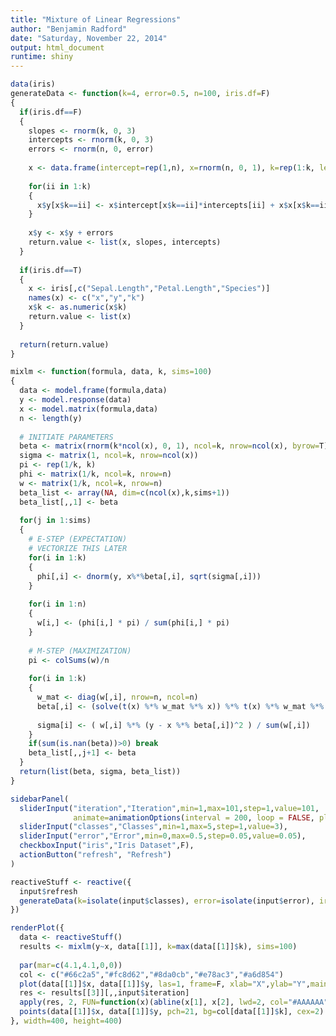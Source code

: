 ```yaml
---
title: "Mixture of Linear Regressions"
author: "Benjamin Radford"
date: "Saturday, November 22, 2014"
output: html_document
runtime: shiny
---
```


```r
data(iris)
generateData <- function(k=4, error=0.5, n=100, iris.df=F)
{
  if(iris.df==F)
  {    
    slopes <- rnorm(k, 0, 3)
    intercepts <- rnorm(k, 0, 3)
    errors <- rnorm(n, 0, error)
    
    x <- data.frame(intercept=rep(1,n), x=rnorm(n, 0, 1), k=rep(1:k, length.out=n), y=NA)
  
    for(ii in 1:k)
    {
      x$y[x$k==ii] <- x$intercept[x$k==ii]*intercepts[ii] + x$x[x$k==ii]*slopes[ii]
    }
    
    x$y <- x$y + errors
    return.value <- list(x, slopes, intercepts)
  }
  
  if(iris.df==T)
  {
    x <- iris[,c("Sepal.Length","Petal.Length","Species")]
    names(x) <- c("x","y","k")
    x$k <- as.numeric(x$k)
    return.value <- list(x)
  }
  
  return(return.value)
}

mixlm <- function(formula, data, k, sims=100)
{
  data <- model.frame(formula,data)
  y <- model.response(data)
  x <- model.matrix(formula,data)
  n <- length(y)
  
  # INITIATE PARAMETERS
  beta <- matrix(rnorm(k*ncol(x), 0, 1), ncol=k, nrow=ncol(x), byrow=T)
  sigma <- matrix(1, ncol=k, nrow=ncol(x))
  pi <- rep(1/k, k)
  phi <- matrix(1/k, ncol=k, nrow=n)
  w <- matrix(1/k, ncol=k, nrow=n)
  beta_list <- array(NA, dim=c(ncol(x),k,sims+1))
  beta_list[,,1] <- beta
  
  for(j in 1:sims)
  {
    # E-STEP (EXPECTATION)
    # VECTORIZE THIS LATER
    for(i in 1:k)
    {
      phi[,i] <- dnorm(y, x%*%beta[,i], sqrt(sigma[,i]))
    }
    
    for(i in 1:n)
    {
      w[i,] <- (phi[i,] * pi) / sum(phi[i,] * pi)
    }
  
    # M-STEP (MAXIMIZATION)
    pi <- colSums(w)/n
  
    for(i in 1:k)
    {
      w_mat <- diag(w[,i], nrow=n, ncol=n)
      beta[,i] <- (solve(t(x) %*% w_mat %*% x)) %*% t(x) %*% w_mat %*% y
      
      sigma[i] <- ( w[,i] %*% (y - x %*% beta[,i])^2 ) / sum(w[,i])
    }
    if(sum(is.nan(beta))>0) break
    beta_list[,,j+1] <- beta
  }
  return(list(beta, sigma, beta_list))
}

```

```r

sidebarPanel(
  sliderInput("iteration","Iteration",min=1,max=101,step=1,value=101,
              animate=animationOptions(interval = 200, loop = FALSE, playButton = NULL, pauseButton = NULL)),
  sliderInput("classes","Classes",min=1,max=5,step=1,value=3),
  sliderInput("error","Error",min=0,max=0.5,step=0.05,value=0.05),
  checkboxInput("iris","Iris Dataset",F),
  actionButton("refresh", "Refresh")
)

reactiveStuff <- reactive({
  input$refresh
  generateData(k=isolate(input$classes), error=isolate(input$error), iris.df=isolate(input$iris))
})

renderPlot({
  data <- reactiveStuff()
  results <- mixlm(y~x, data[[1]], k=max(data[[1]]$k), sims=100)
  
  par(mar=c(4.1,4.1,0,0))
  col <- c("#66c2a5","#fc8d62","#8da0cb","#e78ac3","#a6d854")
  plot(data[[1]]$x, data[[1]]$y, las=1, frame=F, xlab="X",ylab="Y",main="", type="n")
  res <- results[[3]][,,input$iteration]
  apply(res, 2, FUN=function(x)(abline(x[1], x[2], lwd=2, col="#AAAAAA")))
  points(data[[1]]$x, data[[1]]$y, pch=21, bg=col[data[[1]]$k], cex=2)
}, width=400, height=400)
```
